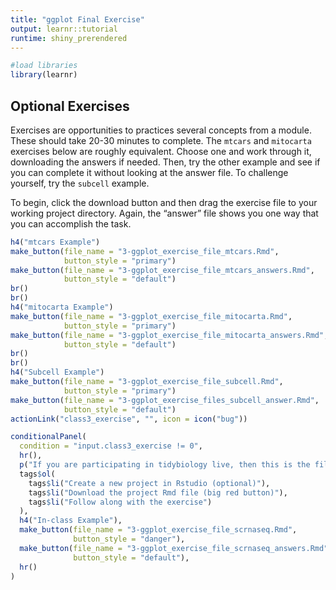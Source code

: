 ```yaml
---
title: "ggplot Final Exercise"
output: learnr::tutorial
runtime: shiny_prerendered
---
```

```r
#load libraries
library(learnr)

```

## Optional Exercises

Exercises are opportunities to practices several concepts from a module. These should take 20-30 minutes to complete. The `mtcars` and `mitocarta` exercises below are roughly equivalent. Choose one and work through it, downloading the answers if needed. Then, try the other example and see if you can complete it without looking at the answer file. To challenge yourself, try the `subcell` example.  
  
To begin, click the download button and then drag the exercise file to your working project directory. Again, the "answer" file shows you one way that you can accomplish the task.   
  
```r
h4("mtcars Example")
make_button(file_name = "3-ggplot_exercise_file_mtcars.Rmd", 
            button_style = "primary")
make_button(file_name = "3-ggplot_exercise_file_mtcars_answers.Rmd",
            button_style = "default")
br()
br()
h4("mitocarta Example")
make_button(file_name = "3-ggplot_exercise_file_mitocarta.Rmd", 
            button_style = "primary")
make_button(file_name = "3-ggplot_exercise_file_mitocarta_answers.Rmd",
            button_style = "default")
br()
br()
h4("Subcell Example")
make_button(file_name = "3-ggplot_exercise_file_subcell.Rmd",
            button_style = "primary")
make_button(file_name = "3-ggplot_exercise_files_subcell_answer.Rmd",
            button_style = "default")
actionLink("class3_exercise", "", icon = icon("bug"))

conditionalPanel(
  condition = "input.class3_exercise != 0",
  hr(),
  p("If you are participating in tidybiology live, then this is the file we will use in class. If you are not in a synchronous class, then feel free to use this additional file for practice."), 
  tags$ol(
    tags$li("Create a new project in Rstudio (optional)"), 
    tags$li("Download the project Rmd file (big red button)"), 
    tags$li("Follow along with the exercise")
  ),
  h4("In-class Example"),
  make_button(file_name = "3-ggplot_exercise_file_scrnaseq.Rmd",
              button_style = "danger"), 
  make_button(file_name = "3-ggplot_exercise_file_scrnaseq_answers.Rmd",
              button_style = "default"), 
  hr()
)
```
